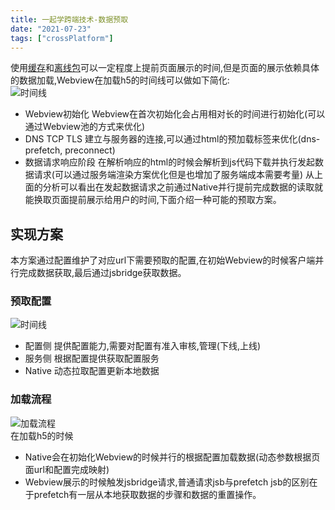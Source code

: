 ```yaml
---
title: 一起学跨端技术-数据预取
date: "2021-07-23"
tags: ["crossPlatform"]
---
```


使用[缓存](https://icantunderstand.github.io/blog/webview-store)和[离线包](https://icantunderstand.github.io/blog/cross-platform-offline)可以一定程度上提前页面展示的时间,但是页面的展示依赖具体的数据加载,Webview在加载h5的时间线可以做如下简化:  
![时间线](/static/images/crossPlatformStatic/crossPlatformPrefetch/timeLine.png)  
* Webview初始化 Webview在首次初始化会占用相对长的时间进行初始化(可以通过Webview池的方式来优化)
* DNS TCP TLS 建立与服务器的连接,可以通过html的预加载标签来优化(dns-prefetch, preconnect) 
* 数据请求响应阶段 在解析响应的html的时候会解析到js代码下载并执行发起数据请求(可以通过服务端渲染方案优化但是也增加了服务端成本需要考量)
从上面的分析可以看出在发起数据请求之前通过Native并行提前完成数据的读取就能换取页面提前展示给用户的时间,下面介绍一种可能的预取方案。

## 实现方案
本方案通过配置维护了对应url下需要预取的配置,在初始Webview的时候客户端并行完成数据获取,最后通过jsbridge获取数据。
### 预取配置
![时间线](/static/images/crossPlatformStatic/crossPlatformPrefetch/config.png)  
* 配置侧 提供配置能力,需要对配置有准入审核,管理(下线,上线)
* 服务侧 根据配置提供获取配置服务
* Native 动态拉取配置更新本地数据
### 加载流程
![加载流程](/static/images/crossPlatformStatic/crossPlatformPrefetch/prefetch.png)  
在加载h5的时候
* Native会在初始化Webview的时候并行的根据配置加载数据(动态参数根据页面url和配置完成映射)
* Webview展示的时候触发jsbridge请求,普通请求jsb与prefetch jsb的区别在于prefetch有一层从本地获取数据的步骤和数据的重置操作。




